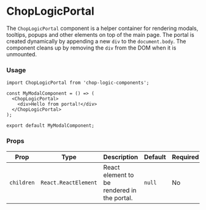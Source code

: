 
<Meta of={ChopLogicPortalStories} title='Portal' />

# ChopLogicPortal

The `ChopLogicPortal` component is a helper container for rendering modals, tooltips, popups and other elements on top of the main page. The portal is created dynamically by appending a new `div` to the `document.body`.
The component cleans up by removing the `div` from the DOM when it is unmounted.

### Usage

```tsx
import ChopLogicPortal from 'chop-logic-components';

const MyModalComponent = () => (
  <ChopLogicPortal>
    <div>Hello from portal!</div>
  </ChopLogicPortal>
);

export default MyModalComponent;
```

### Props

| Prop       | Type                 | Description                                 | Default | Required |
|------------|----------------------|---------------------------------------------|---------|----------|
| `children` | `React.ReactElement` | React element to be rendered in the portal. | `null`  | No       |

